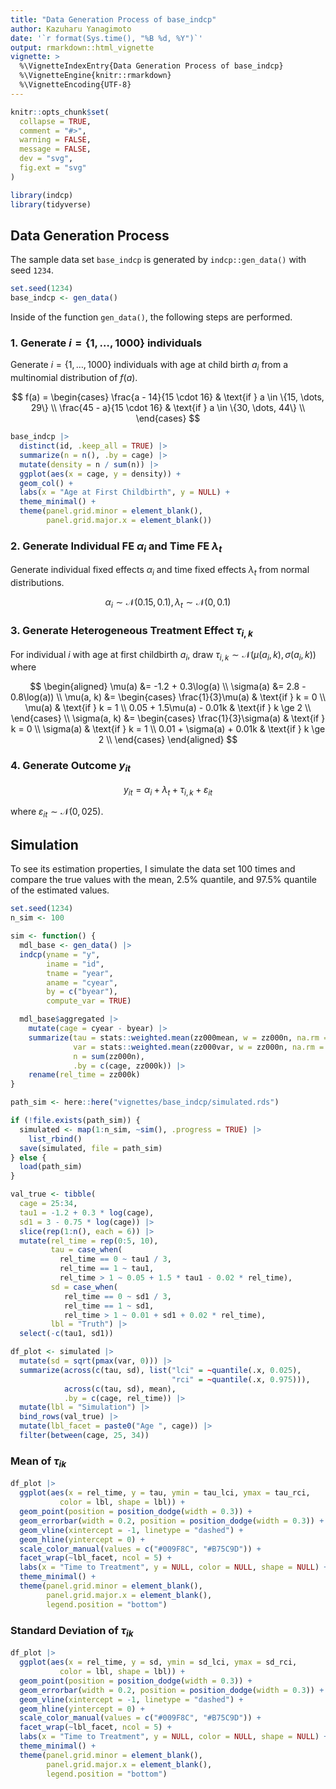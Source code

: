 ```yaml
---
title: "Data Generation Process of base_indcp"
author: Kazuharu Yanagimoto
date: '`r format(Sys.time(), "%B %d, %Y")`'
output: rmarkdown::html_vignette
vignette: >
  %\VignetteIndexEntry{Data Generation Process of base_indcp}
  %\VignetteEngine{knitr::rmarkdown}
  %\VignetteEncoding{UTF-8}
---
```



```r
knitr::opts_chunk$set(
  collapse = TRUE,
  comment = "#>",
  warning = FALSE,
  message = FALSE,
  dev = "svg",
  fig.ext = "svg"
)
```

```r
library(indcp)
library(tidyverse)
```

## Data Generation Process

The sample data set `base_indcp` is generated by `indcp::gen_data()` with seed `1234`.

```r
set.seed(1234)
base_indcp <- gen_data()
```

Inside of the function `gen_data()`, the following steps are performed.

### 1. Generate $i = \{1, \dots, 1000\}$ individuals

Generate $i = \{1, \dots, 1000\}$ individuals with age at child birth $a_i$
from a multinomial distribution of $f(a)$.


$$
f(a) = \begin{cases}
\frac{a - 14}{15 \cdot 16} & \text{if } a \in \{15, \dots, 29\} \\
\frac{45 - a}{15 \cdot 16} & \text{if } a \in \{30, \dots, 44\} \\
\end{cases}
$$
```r
base_indcp |>
  distinct(id, .keep_all = TRUE) |>
  summarize(n = n(), .by = cage) |>
  mutate(density = n / sum(n)) |>
  ggplot(aes(x = cage, y = density)) +
  geom_col() +
  labs(x = "Age at First Childbirth", y = NULL) +
  theme_minimal() +
  theme(panel.grid.minor = element_blank(),
        panel.grid.major.x = element_blank())
```

### 2. Generate Individual FE $\alpha_i$ and Time FE $\lambda_t$

Generate individual fixed effects $\alpha_i$ and time fixed effects $\lambda_t$ from normal distributions.

$$
\alpha_{i} \sim \mathcal{N}(0.15, 0.1),\, \lambda_{t} \sim \mathcal{N}(0, 0.1)
$$

### 3. Generate Heterogeneous Treatment Effect $\tau_{i, k}$

For individual $i$ with age at first childbirth $a_i$, draw $\tau_{i, k} \sim \mathcal{N}(\mu(a_i, k), \sigma(a_i, k))$ where

$$
\begin{aligned}
\mu(a) &= -1.2 + 0.3\log(a) \\
\sigma(a) &= 2.8 - 0.8\log(a)) \\
\mu(a, k) &= \begin{cases}
\frac{1}{3}\mu(a) & \text{if } k = 0 \\
\mu(a) & \text{if } k = 1 \\
0.05 + 1.5\mu(a) - 0.01k & \text{if } k \ge 2 \\
\end{cases} \\
\sigma(a, k) &= \begin{cases}
\frac{1}{3}\sigma(a) & \text{if } k = 0 \\
\sigma(a) & \text{if } k = 1 \\
0.01 + \sigma(a) + 0.01k & \text{if } k \ge 2 \\
\end{cases}
\end{aligned}
$$

### 4. Generate Outcome $y_{it}$

$$
y_{it} = \alpha_i + \lambda_t + \tau_{i, k} + \varepsilon_{it}
$$

where $\varepsilon_{it} \sim \mathcal{N}(0, 025)$.

## Simulation

To see its estimation properties,
I simulate the data set 100 times and compare the true values with
the mean, 2.5% quantile, and 97.5% quantile of the estimated values.

```r
set.seed(1234)
n_sim <- 100

sim <- function() {
  mdl_base <- gen_data() |>
  indcp(yname = "y",
        iname = "id",
        tname = "year",
        aname = "cyear",
        by = c("byear"),
        compute_var = TRUE)

  mdl_base$aggregated |>
    mutate(cage = cyear - byear) |>
    summarize(tau = stats::weighted.mean(zz000mean, w = zz000n, na.rm = TRUE),
              var = stats::weighted.mean(zz000var, w = zz000n, na.rm = TRUE),
              n = sum(zz000n),
              .by = c(cage, zz000k)) |>
    rename(rel_time = zz000k)
}

path_sim <- here::here("vignettes/base_indcp/simulated.rds")

if (!file.exists(path_sim)) {
  simulated <- map(1:n_sim, ~sim(), .progress = TRUE) |>
    list_rbind()
  save(simulated, file = path_sim)
} else {
  load(path_sim)
}
```

```r
val_true <- tibble(
  cage = 25:34,
  tau1 = -1.2 + 0.3 * log(cage),
  sd1 = 3 - 0.75 * log(cage)) |>
  slice(rep(1:n(), each = 6)) |>
  mutate(rel_time = rep(0:5, 10),
         tau = case_when(
           rel_time == 0 ~ tau1 / 3,
           rel_time == 1 ~ tau1,
           rel_time > 1 ~ 0.05 + 1.5 * tau1 - 0.02 * rel_time),
         sd = case_when(
            rel_time == 0 ~ sd1 / 3,
            rel_time == 1 ~ sd1,
            rel_time > 1 ~ 0.01 + sd1 + 0.02 * rel_time),
         lbl = "Truth") |>
  select(-c(tau1, sd1))

df_plot <- simulated |>
  mutate(sd = sqrt(pmax(var, 0))) |>
  summarize(across(c(tau, sd), list("lci" = ~quantile(.x, 0.025),
                                    "rci" = ~quantile(.x, 0.975))),
            across(c(tau, sd), mean),
            .by = c(cage, rel_time)) |>
  mutate(lbl = "Simulation") |>
  bind_rows(val_true) |>
  mutate(lbl_facet = paste0("Age ", cage)) |>
  filter(between(cage, 25, 34))
```

### Mean of $\tau_{ik}$

```r
df_plot |>
  ggplot(aes(x = rel_time, y = tau, ymin = tau_lci, ymax = tau_rci,
           color = lbl, shape = lbl)) +
  geom_point(position = position_dodge(width = 0.3)) +
  geom_errorbar(width = 0.2, position = position_dodge(width = 0.3)) +
  geom_vline(xintercept = -1, linetype = "dashed") +
  geom_hline(yintercept = 0) +
  scale_color_manual(values = c("#009F8C", "#B75C9D")) +
  facet_wrap(~lbl_facet, ncol = 5) +
  labs(x = "Time to Treatment", y = NULL, color = NULL, shape = NULL) +
  theme_minimal() +
  theme(panel.grid.minor = element_blank(),
        panel.grid.major.x = element_blank(),
        legend.position = "bottom")
```

### Standard Deviation of $\tau_{ik}$

```r
df_plot |>
  ggplot(aes(x = rel_time, y = sd, ymin = sd_lci, ymax = sd_rci,
           color = lbl, shape = lbl)) +
  geom_point(position = position_dodge(width = 0.3)) +
  geom_errorbar(width = 0.2, position = position_dodge(width = 0.3)) +
  geom_vline(xintercept = -1, linetype = "dashed") +
  geom_hline(yintercept = 0) +
  scale_color_manual(values = c("#009F8C", "#B75C9D")) +
  facet_wrap(~lbl_facet, ncol = 5) +
  labs(x = "Time to Treatment", y = NULL, color = NULL, shape = NULL) +
  theme_minimal() +
  theme(panel.grid.minor = element_blank(),
        panel.grid.major.x = element_blank(),
        legend.position = "bottom")
```









